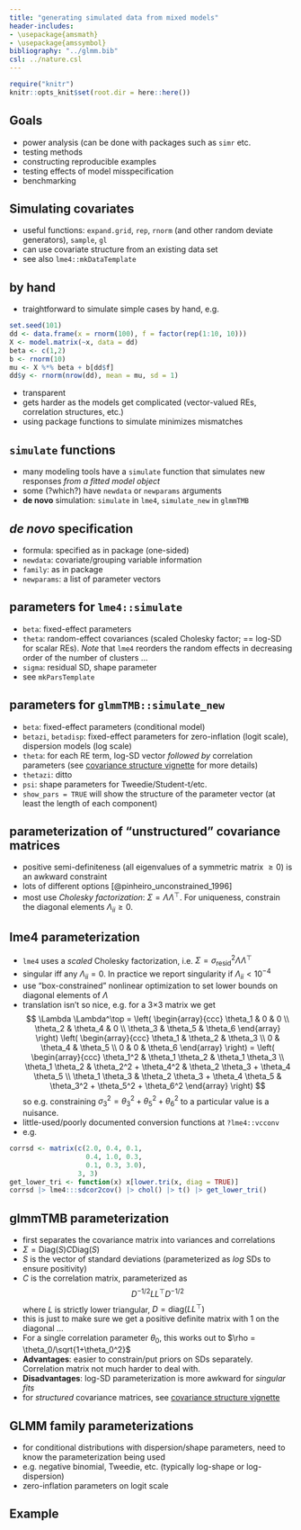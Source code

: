 ```yaml
---
title: "generating simulated data from mixed models"
header-includes:
- \usepackage{amsmath}
- \usepackage{amssymbol}
bibliography: "../glmm.bib"
csl: ../nature.csl
---
```


```r
require("knitr")
knitr::opts_knit$set(root.dir = here::here())
```

## Goals

* power analysis (can be done with packages such as `simr` etc.
* testing methods
* constructing reproducible examples
* testing effects of model misspecification
* benchmarking

## Simulating covariates

* useful functions: `expand.grid`, `rep`, `rnorm` (and other random deviate generators), `sample`, `gl`
* can use covariate structure from an existing data set
* see also `lme4::mkDataTemplate`

## by hand

* traightforward to simulate simple cases by hand, e.g.

```r
set.seed(101)
dd <- data.frame(x = rnorm(100), f = factor(rep(1:10, 10)))
X <- model.matrix(~x, data = dd)
beta <- c(1,2)
b <- rnorm(10)
mu <- X %*% beta + b[dd$f]
dd$y <- rnorm(nrow(dd), mean = mu, sd = 1)
```

* transparent
* gets harder as the models get complicated (vector-valued REs, correlation structures, etc.)
* using package functions to simulate minimizes mismatches

## `simulate` functions

* many modeling tools have a `simulate` function that simulates new responses *from a fitted model object*
* some (?which?) have `newdata` or `newparams` arguments
* **de novo** simulation: `simulate` in `lme4`, `simulate_new` in `glmmTMB`

## *de novo* specification

* formula: specified as in package (one-sided)
* `newdata`: covariate/grouping variable information
* `family`: as in package
* `newparams`: a list of parameter vectors

## parameters for `lme4::simulate`

* `beta`: fixed-effect parameters
* `theta`: random-effect covariances (scaled Cholesky factor; == log-SD for scalar REs). *Note* that `lme4` reorders the random effects in decreasing order of the number of clusters ...
* `sigma`: residual SD, shape parameter
* see `mkParsTemplate`

## parameters for `glmmTMB::simulate_new`

* `beta`: fixed-effect parameters (conditional model)
* `betazi`, `betadisp`: fixed-effect parameters for zero-inflation (logit scale), dispersion models (log scale)
* `theta`: for each RE term, log-SD vector *followed by* correlation parameters (see [covariance structure vignette](https://cran.r-project.org/web/packages/glmmTMB/vignettes/covstruct.html) for more details)
* `thetazi`: ditto
* `psi`: shape parameters for Tweedie/Student-t/etc.
* `show_pars = TRUE` will show the structure of the parameter vector (at least the length of each component)

## parameterization of "unstructured" covariance matrices

* positive semi-definiteness (all eigenvalues of a symmetric matrix $\ge 0$) is an awkward constraint
* lots of different options [@pinheiro_unconstrained_1996]
* most use *Cholesky factorization*: $\Sigma = \Lambda \Lambda^\top$. For uniqueness, constrain the diagonal elements $\Lambda_{ii} \geq 0$.

## lme4 parameterization

* `lme4` uses a *scaled* Cholesky factorization, i.e. $\Sigma = \sigma^2_{\textrm{resid}} \Lambda \Lambda^\top$
* singular iff any $\Lambda_{ii} = 0$. In practice we report singularity if $\Lambda_{ii} < 10^{-4}$
* use "box-constrained" nonlinear optimization to set lower bounds on diagonal elements of $\Lambda$
* translation isn't so nice, e.g. for a 3×3 matrix we get
$$
\Lambda \Lambda^\top =
\left(
 \begin{array}{ccc}
 \theta_1 & 0 & 0 \\
\theta_2 & \theta_4 & 0 \\
 \theta_3 & \theta_5 & \theta_6
 \end{array}
 \right)
\left(
 \begin{array}{ccc}
 \theta_1 & \theta_2 & \theta_3 \\
 0 & \theta_4 & \theta_5 \\
 0 & 0 & \theta_6
 \end{array}
\right)
 = 
 \left(
 \begin{array}{ccc}
 \theta_1^2 & \theta_1 \theta_2 &  \theta_1 \theta_3 \\
 \theta_1 \theta_2   & \theta_2^2 + \theta_4^2 & \theta_2 \theta_3 + \theta_4 \theta_5 \\
 \theta_1 \theta_3  & \theta_2 \theta_3 + \theta_4 \theta_5  & \theta_3^2 + \theta_5^2 + \theta_6^2
 \end{array}
 \right)
 $$
so e.g. constraining $\sigma^2_3 = \theta_3^2 + \theta_5^2 + \theta_6^2$ to a particular value is a nuisance.
* little-used/poorly documented conversion functions at `?lme4::vcconv`
* e.g.

```r
corrsd <- matrix(c(2.0, 0.4, 0.1,
                   0.4, 1.0, 0.3,
                   0.1, 0.3, 3.0),
                 3, 3)
get_lower_tri <- function(x) x[lower.tri(x, diag = TRUE)]
corrsd |> lme4:::sdcor2cov() |> chol() |> t() |> get_lower_tri()
```

## glmmTMB parameterization

* first separates the covariance matrix into variances and correlations
* $\Sigma = \textrm{Diag}(S) C \textrm{Diag}(S)$
* $S$ is the vector of standard deviations (parameterized as *log* SDs to ensure positivity)
* $C$ is the correlation matrix, parameterized as 
$$
D^{-1/2} L L^\top D^{-1/2}
$$
   where $L$ is strictly lower triangular, $D = \textrm{diag}(L L^\top)$
* this is just to make sure we get a positive definite matrix with 1 on the diagonal ...
* For a single correlation parameter $\theta_0$, this works out to $\rho = \theta_0/\sqrt{1+\theta_0^2}$
* **Advantages**: easier to constrain/put priors on SDs separately. Correlation matrix not much harder to deal with.
* **Disadvantages**: log-SD parameterization is more awkward for *singular fits*
* for *structured* covariance matrices, see [covariance structure vignette](https://cran.r-project.org/web/packages/glmmTMB/vignettes/covstruct.html)

## GLMM family parameterizations

* for conditional distributions with dispersion/shape parameters, need to know the parameterization being used
* e.g. negative binomial, Tweedie, etc. (typically log-shape or log-dispersion)
* zero-inflation parameters on logit scale

## Example

